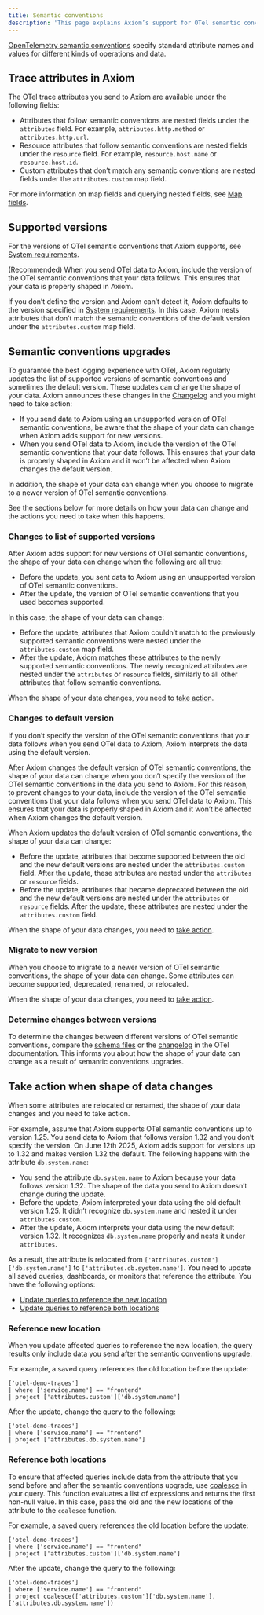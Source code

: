 ```yaml
---
title: Semantic conventions
description: 'This page explains Axiom’s support for OTel semantic conventions and what it means for your data.'
---
```


[OpenTelemetry semantic conventions](https://opentelemetry.io/docs/specs/semconv/) specify standard attribute names and values for different kinds of operations and data.

## Trace attributes in Axiom

The OTel trace attributes you send to Axiom are available under the following fields:

- Attributes that follow semantic conventions are nested fields under the `attributes` field. For example, `attributes.http.method` or `attributes.http.url`.
- Resource attributes that follow semantic conventions are nested fields under the `resource` field. For example, `resource.host.name` or `resource.host.id`.
- Custom attributes that don’t match any semantic conventions are nested fields under the `attributes.custom` map field.

For more information on map fields and querying nested fields, see [Map fields](/apl/data-types/map-fields).

## Supported versions

For the versions of OTel semantic conventions that Axiom supports, see [System requirements](/reference/system-requirements#opentelemetry).

(Recommended) When you send OTel data to Axiom, include the version of the OTel semantic conventions that your data follows. This ensures that your data is properly shaped in Axiom.

If you don’t define the version and Axiom can’t detect it, Axiom defaults to the version specified in [System requirements](/reference/system-requirements#opentelemetry). In this case, Axiom nests attributes that don’t match the semantic conventions of the default version under the `attributes.custom` map field.

## Semantic conventions upgrades

To guarantee the best logging experience with OTel, Axiom regularly updates the list of supported versions of semantic conventions and sometimes the default version. These updates can change the shape of your data. Axiom announces these changes in the [Changelog](https://axiom.co/changelog) and you might need to take action:

- If you send data to Axiom using an unsupported version of OTel semantic conventions, be aware that the shape of your data can change when Axiom adds support for new versions.
- When you send OTel data to Axiom, include the version of the OTel semantic conventions that your data follows. This ensures that your data is properly shaped in Axiom and it won’t be affected when Axiom changes the default version.

In addition, the shape of your data can change when you choose to migrate to a newer version of OTel semantic conventions.

See the sections below for more details on how your data can change and the actions you need to take when this happens.

### Changes to list of supported versions

After Axiom adds support for new versions of OTel semantic conventions, the shape of your data can change when the following are all true:

- Before the update, you sent data to Axiom using an unsupported version of OTel semantic conventions.
- After the update, the version of OTel semantic conventions that you used becomes supported.

In this case, the shape of your data can change:

- Before the update, attributes that Axiom couldn’t match to the previously supported semantic conventions were nested under the `attributes.custom` map field.
- After the update, Axiom matches these attributes to the newly supported semantic conventions. The newly recognized attributes are nested under the `attributes` or `resource` fields, similarly to all other attributes that follow semantic conventions.

When the shape of your data changes, you need to [take action](#take-action-when-shape-of-data-changes).

### Changes to default version

If you don’t specify the version of the OTel semantic conventions that your data follows when you send OTel data to Axiom, Axiom interprets the data using the default version.

After Axiom changes the default version of OTel semantic conventions, the shape of your data can change when you don’t specify the version of the OTel semantic conventions in the data you send to Axiom. For this reason, to prevent changes to your data, include the version of the OTel semantic conventions that your data follows when you send OTel data to Axiom. This ensures that your data is properly shaped in Axiom and it won’t be affected when Axiom changes the default version.

When Axiom updates the default version of OTel semantic conventions, the shape of your data can change:

- Before the update, attributes that become supported between the old and the new default versions are nested under the `attributes.custom` field. After the update, these attributes are nested under the `attributes` or `resource` fields.
- Before the update, attributes that became deprecated between the old and the new default versions are nested under the `attributes` or `resource` fields. After the update, these attributes are nested under the `attributes.custom` field.

When the shape of your data changes, you need to [take action](#take-action-when-shape-of-data-changes).

### Migrate to new version

When you choose to migrate to a newer version of OTel semantic conventions, the shape of your data can change. Some attributes can become supported, deprecated, renamed, or relocated.

When the shape of your data changes, you need to [take action](#take-action-when-shape-of-data-changes).

### Determine changes between versions

To determine the changes between different versions of OTel semantic conventions, compare the [schema files](https://github.com/open-telemetry/semantic-conventions/tree/main/schemas) or the [changelog](https://github.com/open-telemetry/semantic-conventions/releases) in the OTel documentation. This informs you about how the shape of your data can change as a result of semantic conventions upgrades.

## Take action when shape of data changes

When some attributes are relocated or renamed, the shape of your data changes and you need to take action.

For example, assume that Axiom supports OTel semantic conventions up to version 1.25. You send data to Axiom that follows version 1.32 and you don’t specify the version. On June 12th 2025, Axiom adds support for versions up to 1.32 and makes version 1.32 the default. The following happens with the attribute `db.system.name`:

- You send the attribute `db.system.name` to Axiom because your data follows version 1.32. The shape of the data you send to Axiom doesn’t change during the update.
- Before the update, Axiom interpreted your data using the old default version 1.25. It didn’t recognize `db.system.name` and nested it under `attributes.custom`.
- After the update, Axiom interprets your data using the new default version 1.32. It recognizes `db.system.name` properly and nests it under `attributes`.

As a result, the attribute is relocated from `['attributes.custom']['db.system.name']` to `['attributes.db.system.name']`. You need to update all saved queries, dashboards, or monitors that reference the attribute. You have the following options:

- [Update queries to reference the new location](#reference-new-location)
- [Update queries to reference both locations](#reference-both-locations)

### Reference new location

When you update affected queries to reference the new location, the query results only include data you send after the semantic conventions upgrade.

For example, a saved query references the old location before the update:

```kusto
['otel-demo-traces']
| where ['service.name'] == "frontend"
| project ['attributes.custom']['db.system.name']
```

After the update, change the query to the following:

```kusto
['otel-demo-traces']
| where ['service.name'] == "frontend"
| project ['attributes.db.system.name']
```

### Reference both locations

To ensure that affected queries include data from the attribute that you send before and after the semantic conventions upgrade, use [coalesce](/apl/scalar-functions/string-functions#coalesce) in your query. This function evaluates a list of expressions and returns the first non-null value. In this case, pass the old and the new locations of the attribute to the `coalesce` function.

For example, a saved query references the old location before the update:

```kusto
['otel-demo-traces']
| where ['service.name'] == "frontend"
| project ['attributes.custom']['db.system.name']
```

After the update, change the query to the following:

```kusto
['otel-demo-traces']
| where ['service.name'] == "frontend"
| project coalesce(['attributes.custom']['db.system.name'], ['attributes.db.system.name'])
```
